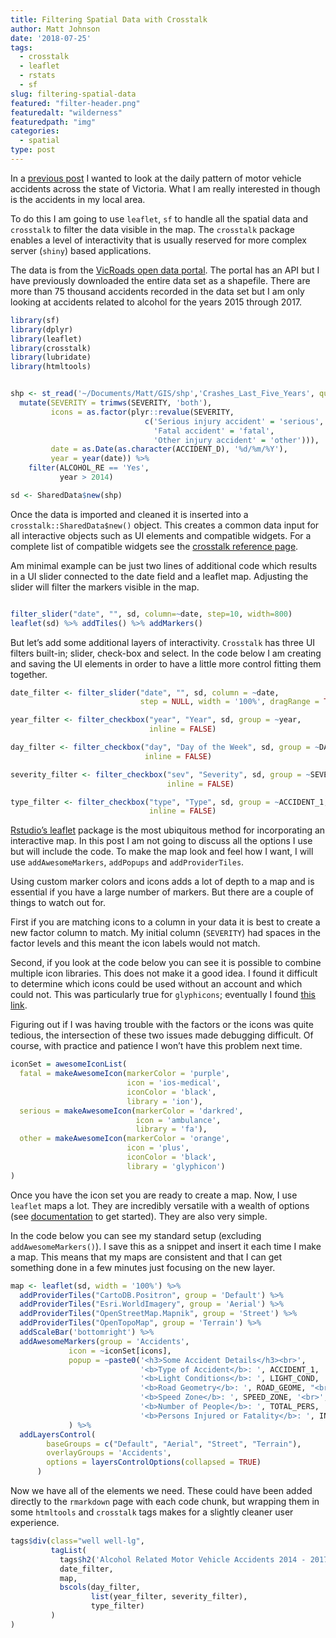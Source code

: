 ```yaml
---
title: Filtering Spatial Data with Crosstalk
author: Matt Johnson
date: '2018-07-25'
tags:
  - crosstalk
  - leaflet
  - rstats
  - sf
slug: filtering-spatial-data
featured: "filter-header.png"
featuredalt: "wilderness"
featuredpath: "img"
categories:
  - spatial
type: post
---
```


In a [previous post](https://mrjoh3.github.io/2018/07/20/animating-spatial-data/) I wanted to look at the daily pattern of motor vehicle accidents across the state of Victoria. What I am really interested in though is the accidents in my local area. 

To do this I am going to use `leaflet`, `sf` to handle all the spatial data and `crosstalk` to filter the data visible in the map. The `crosstalk` package enables a level of interactivity that is usually reserved for more complex server (`shiny`) based applications.

The data is from the [VicRoads open data portal](https://vicroadsopendata-vicroadsmaps.opendata.arcgis.com/datasets/c2a69622ebad42e7baaa8167daa72127_0). The portal has an API but I have previously downloaded the entire data set as a shapefile. There are more than 75 thousand accidents recorded in the data set but I am only looking at accidents related to alcohol for the years 2015 through 2017.

```r

library(sf)
library(dplyr)
library(leaflet)
library(crosstalk)
library(lubridate)
library(htmltools)


shp <- st_read('~/Documents/Matt/GIS/shp','Crashes_Last_Five_Years', quiet = TRUE) %>%
  mutate(SEVERITY = trimws(SEVERITY, 'both'),
         icons = as.factor(plyr::revalue(SEVERITY,
                              c('Serious injury accident' = 'serious',
                                'Fatal accident' = 'fatal',
                                'Other injury accident' = 'other'))),
         date = as.Date(as.character(ACCIDENT_D), '%d/%m/%Y'),
         year = year(date)) %>%
    filter(ALCOHOL_RE == 'Yes',
           year > 2014)

sd <- SharedData$new(shp)


```

Once the data is imported and cleaned it is inserted into a `crosstalk::SharedData$new()` object. This creates a common data input for all interactive objects such as UI elements and compatible widgets. For a complete list of compatible widgets see the [crosstalk reference page](https://rstudio.github.io/crosstalk/widgets.html).

Am minimal example can be just two lines of additional code which results in a UI slider connected to the date field and a leaflet map. Adjusting the slider will filter the markers visible in the map.

```r

filter_slider("date", "", sd, column=~date, step=10, width=800)
leaflet(sd) %>% addTiles() %>% addMarkers()


```

But let's add some additional layers of interactivity. `Crosstalk` has three UI filters built-in; slider, check-box and select. In the code below I am creating and saving the UI elements in order to have a little more control fitting them together.


```r

date_filter <- filter_slider("date", "", sd, column = ~date, 
                             step = NULL, width = '100%', dragRange = TRUE)

year_filter <- filter_checkbox("year", "Year", sd, group = ~year, 
                               inline = FALSE)

day_filter <- filter_checkbox("day", "Day of the Week", sd, group = ~DAY_OF_WEE, 
                              inline = FALSE)

severity_filter <- filter_checkbox("sev", "Severity", sd, group = ~SEVERITY, 
                                   inline = FALSE)

type_filter <- filter_checkbox("type", "Type", sd, group = ~ACCIDENT_1, 
                               inline = FALSE)


```

[Rstudio's leaflet](https://rstudio.github.io/leaflet/) package is the most ubiquitous method for incorporating an interactive map. In this post I am not going to discuss all the options I use but will include the code. To make the map look and feel how I want, I will use `addAwesomeMarkers`, `addPopups` and `addProviderTiles`.

Using custom marker colors and icons adds a lot of depth to a map and is essential if you have a large number of markers. But there are a couple of things to watch out for. 

First if you are matching icons to a column in your data it is best to create a new factor column to match. My initial column (`SEVERITY`) had spaces in the factor levels and this meant the icon labels would not match. 

Second, if you look at the code below you can see it is possible to combine multiple icon libraries. This does not make it a good idea. I found it difficult to determine which icons could be used without an account and which could not. This was particularly true for `glyphicons`; eventually I found [this link](https://getbootstrap.com/docs/3.3/components/).

Figuring out if I was having trouble with the factors or the icons was quite tedious, the intersection of these two issues made debugging difficult. Of course, with practice and patience I won't have this problem next time.

```r

iconSet = awesomeIconList(
  fatal = makeAwesomeIcon(markerColor = 'purple',
                          icon = 'ios-medical',
                          iconColor = 'black',
                          library = 'ion'),
  serious = makeAwesomeIcon(markerColor = 'darkred',
                            icon = 'ambulance', 
                            library = 'fa'),
  other = makeAwesomeIcon(markerColor = 'orange',
                          icon = 'plus', 
                          iconColor = 'black',
                          library = 'glyphicon')
)


```

Once you have the icon set you are ready to create a map. Now, I use `leaflet` maps a lot. They are incredibly versatile with a wealth of options (see [documentation](https://rstudio.github.io/leaflet/) to get started). They are also very simple. 

In the code below you can see my standard setup (excluding `addAwesomeMarkers()`). I save this as a snippet and insert it each time I make a map. This means that my maps are consistent and that I can get something done in a few minutes just focusing on the new layer.

```r

map <- leaflet(sd, width = '100%') %>% 
  addProviderTiles("CartoDB.Positron", group = 'Default') %>%
  addProviderTiles("Esri.WorldImagery", group = 'Aerial') %>%
  addProviderTiles("OpenStreetMap.Mapnik", group = 'Street') %>%
  addProviderTiles("OpenTopoMap", group = 'Terrain') %>%
  addScaleBar('bottomright') %>%
  addAwesomeMarkers(group = 'Accidents',
             icon = ~iconSet[icons],
             popup = ~paste0('<h3>Some Accident Details</h3><br>',
                             '<b>Type of Accident</b>: ', ACCIDENT_1, '<br>',
                             '<b>Light Conditions</b>: ', LIGHT_COND, '<br>',
                             '<b>Road Geometry</b>: ', ROAD_GEOME, "<br>",
                             '<b>Speed Zone</b>: ', SPEED_ZONE, '<br>',
                             '<b>Number of People</b>: ', TOTAL_PERS, '<br>',
                             '<b>Persons Injured or Fatality</b>: ', INJ_OR_FAT)
             ) %>%
  addLayersControl(
        baseGroups = c("Default", "Aerial", "Street", "Terrain"),
        overlayGroups = 'Accidents',
        options = layersControlOptions(collapsed = TRUE)
      )


```

Now we have all of the elements we need. These could have been added directly to the `rmarkdown` page with each code chunk, but wrapping them in some `htmltools` and `crosstalk` tags makes for a slightly cleaner user experience.

```r

tags$div(class="well well-lg",
         tagList(
           tags$h2('Alcohol Related Motor Vehicle Accidents 2014 - 2017'),
           date_filter,
           map,
           bscols(day_filter,
                  list(year_filter, severity_filter),
                  type_filter)
         )
)


```


